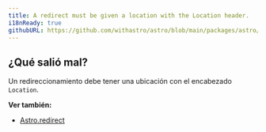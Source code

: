 ```yaml
---
title: A redirect must be given a location with the Location header.
i18nReady: true
githubURL: https://github.com/withastro/astro/blob/main/packages/astro/src/core/errors/errors-data.ts
---
```



## ¿Qué salió mal?
Un redireccionamiento debe tener una ubicación con el encabezado `Location`.

**Ver también:**
-  [Astro.redirect](/es/guides/server-side-rendering/#astroredirect)


